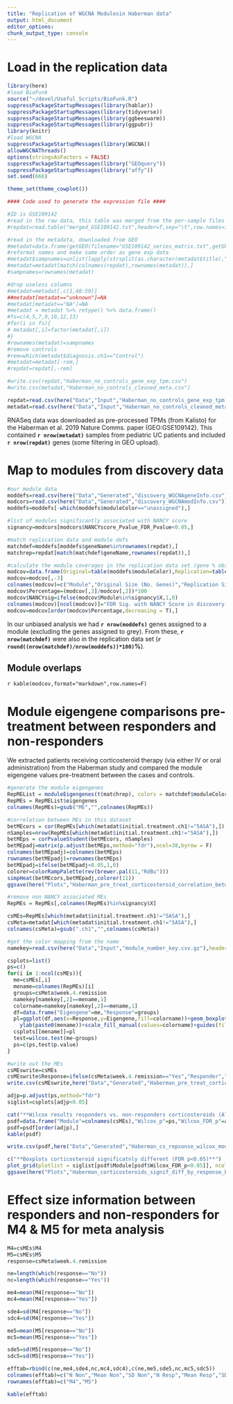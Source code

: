 ```yaml
---
title: "Replication of WGCNA Modulesin Haberman data"
output: html_document
editor_options: 
chunk_output_type: console
---
```


# Load in the replication data

```r
library(here)
#load BioFunk
source("~/devel/Useful_Scripts/BioFunk.R")
suppressPackageStartupMessages(library(hablar))
suppressPackageStartupMessages(library(tidyverse))
suppressPackageStartupMessages(library(ggbeeswarm))
suppressPackageStartupMessages(library(ggpubr))
library(knitr)
#load WGCNA
suppressPackageStartupMessages(library(WGCNA))
allowWGCNAThreads()
options(stringsAsFactors = FALSE)
suppressPackageStartupMessages(library("GEOquery"))
suppressPackageStartupMessages(library("affy"))
set.seed(666)

theme_set(theme_cowplot())

#### Code used to generate the expression file ####

#ID is GSE109142
#read in the raw data, this table was merged from the per-sample files on the GEO website
#repdat=read.table("merged_GSE109142.txt",header=T,sep="\t",row.names=1)

#read in the metadata, downloaded from GEO
#metadat=data.frame(getGEO(filename="GSE109142_series_matrix.txt",getGPL = F))
#reformat names and make same order as gene exp data
#metadat$sampnames=unlist(lapply(strsplit(as.character(metadat$title)," "),"[[",1))
#metadat=metadat[match(colnames(repdat),rownames(metadat)),]
#sampnames=rownames(metadat)

#drop useless columns
#metadat=metadat[,c(1,48:59)]
##metadat[metadat=="unknown"]=NA
#metadat[metadat=="NA"]=NA
#metadat = metadat %>% retype() %>% data.frame()
#fs=c(4,5,7,9,10,12,13)
#for(i in fs){
# metadat[,i]=factor(metadat[,i])
#}
#rownames(metadat)=sampnames
#remove controls
#rem=which(metadat$diagnosis.ch1=="Control")
#metadat=metadat[-rem,]
#repdat=repdat[,-rem]

#write.csv(repdat,"Haberman_no_controls_gene_exp_tpm.csv")
#write.csv(metadat,"Haberman_no_controls_cleaned_meta.csv")

repdat=read.csv(here("Data","Input","Haberman_no_controls_gene_exp_tpm.csv.gz"),row.names = 1)
metadat=read.csv(here("Data","Input","Haberman_no_controls_cleaned_meta.csv.gz"),row.names = 1)

```

RNASeq data was downloaded as pre-processed TPMs (from Kalisto) for the Haberman et al. 2019 Nature Comms. paper (GEO:GSE109142).
This contained **`r nrow(metadat)`** samples from pediatric UC patients and included **`r nrow(repdat)`** genes (some filtering in GEO upload).

# Map to modules from discovery data

```r
#our module data
moddefs=read.csv(here("Data","Generated","discovery_WGCNAgeneInfo.csv"))
modcors=read.csv(here("Data","Generated","discovery_WGCNAmodInfo.csv"))
moddefs=moddefs[-which(moddefs$moduleColor=="unassigned"),]

#list of modules significantly associated with NANCY score
signancy=modcors[modcors$NANCYscore_Pvalue_FDR_Pvalue<0.05,]

#match replication data and module defs
matchdef=moddefs[moddefs$geneName%in%rownames(repdat),]
matchrep=repdat[match(matchdef$geneName,rownames(repdat)),]

#calculate the module coverages in the replication data set (gene % observed)
modcov=data.frame(Original=table(moddefs$moduleColor),Replication=table(matchdef$moduleColor))
modcov=modcov[,-3]
colnames(modcov)=c("Module","Original Size (No. Genes)","Replication Size (No. Genes)")
modcov$Percentage=(modcov[,3]/modcov[,2])*100
modcov$NANCYsig=ifelse(modcov$Module%in%signancy$X,1,0)
colnames(modcov)[ncol(modcov)]="FDR Sig. with NANCY Score in discovery cohort."
modcov=modcov[order(modcov$Percentage,decreasing = T),]

```

In our unbiased analysis we had **`r nrow(moddefs)`** genes assigned to a module (excluding the genes assigned to grey).
From these, **`r nrow(matchdef)`** were also in the replication data set (**`r round((nrow(matchdef)/nrow(moddefs))*100)`%**).

## Module overlaps

`r kable(modcov,format="markdown",row.names=F)`

# Module eigengene comparisons pre-treatment between responders and non-responders

We extracted patients receiving corticosteroid therapy (via either IV or oral administration) from the Haberman study and compared the module eigengene values pre-treatment between the cases and controls. 

```r
#generate the module eigengenes
RepMEList = moduleEigengenes(t(matchrep), colors = matchdef$moduleColor, excludeGrey = TRUE,)
RepMEs = RepMEList$eigengenes
colnames(RepMEs)=gsub("ME","",colnames(RepMEs))

#correlation between MEs in this dataset
betMEcors = cor(RepMEs[which(metadat$initial.treatment.ch1!="5ASA"),])
nSamples=nrow(RepMEs[which(metadat$initial.treatment.ch1!="5ASA"),])
betMEps = corPvalueStudent(betMEcors, nSamples)
betMEpadj=matrix(p.adjust(betMEps,method="fdr"),ncol=38,byrow = F)
colnames(betMEpadj)=colnames(betMEps)
rownames(betMEpadj)=rownames(betMEps)
betMEpadj=ifelse(betMEpadj<0.05,1,0)
colorer=colorRampPalette(rev(brewer.pal(11,"RdBu")))
simpHeat(betMEcors,betMEpadj,colorer(11))
ggsave(here("Plots","Haberman_pre_treat_corticosteroid_correlation_between_MEs.pdf"),width = 8,height = 6)

#remove non NANCY associated MEs
RepMEs = RepMEs[,colnames(RepMEs)%in%signancy$X]

csMEs=RepMEs[which(metadat$initial.treatment.ch1!="5ASA"),]
csMeta=metadat[which(metadat$initial.treatment.ch1!="5ASA"),]
colnames(csMeta)=gsub(".ch1","",colnames(csMeta))

#get the color mapping from the name
namekey=read.csv(here("Data","Input","module_number_key.csv.gz"),header=F)

csplots=list()
ps=c()
for(i in 1:ncol(csMEs)){
  me=csMEs[,i]
  mename=colnames(RepMEs)[i]
  groups=csMeta$week.4.remission
  namekey[namekey[,2]==mename,1]
  colorname=namekey[namekey[,2]==mename,1]
  df=data.frame("Eigengene"=me,"Response"=groups)
  pl=ggplot(df,aes(x=Response,y=Eigengene,fill=colorname))+geom_boxplot()+geom_quasirandom()+
    ylab(paste0(mename))+scale_fill_manual(values=colorname)+guides(fill=F)
  csplots[[mename]]=pl
  test=wilcox.test(me~groups)
  ps=c(ps,test$p.value)
}

#write out the MEs
csMEswrite=csMEs
csMEswrite$Response=ifelse(csMeta$week.4.remission=="Yes","Responder","Non-Responder")
write.csv(csMEswrite,here("Data","Generated","Haberman_pre_treat_corticosteroid_MEs.csv"))

adjp=p.adjust(ps,method="fdr")
siglist=csplots[adjp<0.05]

cat("**Wilcox results responders vs. non-responders corticosteroids (All)**")
psdf=data.frame("Module"=colnames(csMEs),"Wilcox_p"=ps,"Wilcox_FDR_p"=adjp)
psdf=psdf[order(adjp),]
kable(psdf)

write.csv(psdf,here("Data","Generated","Haberman_cs_repsonse_wilcox_module_eigengenes.csv"))

c("**Boxplots corticosteroid significatnly different (FDR p<0.05)**")
plot_grid(plotlist = siglist[psdf$Module[psdf$Wilcox_FDR_p<0.05]], ncol=3)
ggsave(here("Plots","Haberman_corticosteroids_signif_diff_by_response_boxplots.pdf"),width=10,height=15)

```

# Effect size information between responders and non-responders for M4 & M5 for meta analysis

```r

M4=csMEs$M4
M5=csMEs$M5
response=csMeta$week.4.remission

ne=length(which(response=="No"))
nc=length(which(response=="Yes"))

me4=mean(M4[response=="No"])
mc4=mean(M4[response=="Yes"])

sde4=sd(M4[response=="No"])
sdc4=sd(M4[response=="Yes"])

me5=mean(M5[response=="No"])
mc5=mean(M5[response=="Yes"])

sde5=sd(M5[response=="No"])
sdc5=sd(M5[response=="Yes"])

efftab=rbind(c(ne,me4,sde4,nc,mc4,sdc4),c(ne,me5,sde5,nc,mc5,sdc5))
colnames(efftab)=c("N Non","Mean Non","SD Non","N Resp","Mean Resp","SD Resp")
rownames(efftab)=c("M4","M5")

kable(efftab)

```
